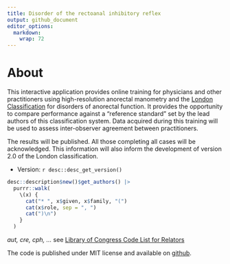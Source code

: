 ```yaml
---
title: Disorder of the rectoanal inhibitory reflex
output: github_document
editor_options: 
  markdown: 
    wrap: 72
---
```


# About

This interactive application provides online training for physicians and
other practitioners using high-resolution anorectal manometry and the
[London
Classification](https://onlinelibrary.wiley.com/doi/full/10.1111/nmo.13679)
for disorders of anorectal function. It provides the opportunity to
compare performance against a "reference standard" set by the lead
authors of this classification system. Data acquired during this
training will be used to assess inter-observer agreement between
practitioners.

The results will be published. All those completing all cases will be
acknowledged. This information will also inform the development of
version 2.0 of the London classification.

* Version: `r desc::desc_get_version()`
```r
desc::description$new()$get_authors() |>
  purrr::walk(
    \(x) {
      cat("* ", x$given, x$family, "(")
      cat(x$role, sep = ", ")
      cat(")\n")
    }
  )
```

_aut, cre, cph, ..._ see [Library of Congress Code List for Relators](https://www.loc.gov/marc/relators/relaterm.html) 


The code is published under MIT license and available on [github](https://github.com/dmenne/anomanor).
